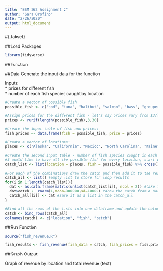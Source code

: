```yaml
---
title: "ESM 262 Assignment 2"
author: "Sara Orofino"
date: "2/26/2020"
output: html_document
---
```


#{.tabset}

##Load Packages
```r
library(tidyverse)
```


##Function
 

##Data
Generate the input data for the function  

Inputs:  
 * prices for different fish  
 * number of each fish species caught by location  
 
```r
#Create a vector of possible fish
possible_fish <- c("cod", "tuna", "halibut", "salmon", "bass", "grouper", "rockfish")  

#Assign prices for the different fish - let's say prices vary from $3/lb to $30/lb
prices <- runif(length(possible_fish),3,30)

#Create the input table of fish and prices:
fish.prices <- data.frame(fish = possible_fish, price = prices)

#Create a vector of locations:
places <- c("Alaska", "California", "Mexico", "North Carolina", "Maine")

#Create the second input table - number of fish species caught in each location
#I would like to have all the possible fish for every location, start with a list and then cross to get all combinations
catch_list <- list(location = places, fish = possible_fish) %>% cross()

#For each of the combinations draw the catch and then add it to the results list
catch_all <- list() #empty list to store for loop results
for(i in 1:length(catch_list)){
  dat <- as.data.frame(matrix(unlist(catch_list[i]), ncol = 2)) #take the first combination from the list, keep 2 columns
  dat$catch <- rnorm(1,mean=300000,sd=10000) #draw the catch from a normal distribution
  catch_all[[i]] <- dat #save it as a list in the catch_all
}

#Bind all the rows of the lists into one dataframe and update the column names
catch <- bind_rows(catch_all)
colnames(catch) <- c("location", "fish", "catch")

```

##Run Function
```r
source("fish_revenue.R")

fish_results <- fish_revenue(fish_data = catch, fish_prices = fish.prices)
```


##Graph Output

Graph of revenue by location and total revenue (text)  